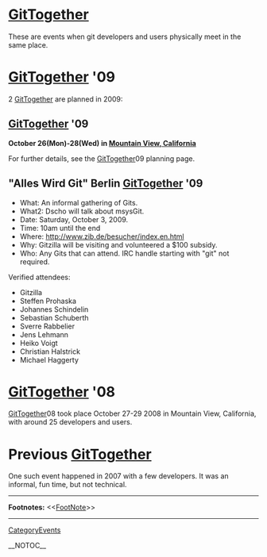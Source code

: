 = [[GitTogether]] =
These are events when git developers and users physically meet in the same place.

= [[GitTogether]] '09 =

2 [[GitTogether]] are planned in 2009:

== [[GitTogether]] '09 ==

<b>October 26(Mon)-28(Wed) in [[http://maps.google.com/maps?f=q&hl=en&q=Amphitheatre+Pkwy,+Mountain+View,+California+94043,+United+States&sll=37.40293,-121.952735&sspn=0.008565,0.012081&ie=UTF8&cd=2&geocode=FcEHOwIdfiW5-A&ll=37.421572,-122.083619&spn=0.017127,0.024161&t=h&z=16&iwloc=addr|Mountain View, California]]</b>

For further details, see the [[GitTogether]]09 planning page.

== "Alles Wird Git" Berlin [[GitTogether]] '09 ==
* What: An informal gathering of Gits.
* What2: Dscho will talk about msysGit.
* Date: Saturday, October 3, 2009.
* Time: 10am until the end
* Where: http://www.zib.de/besucher/index.en.html
* Why: Gitzilla will be visiting and volunteered a $100 subsidy.
* Who: Any Gits that can attend. IRC handle starting with "git" not required.

Verified attendees:

* Gitzilla
* Steffen Prohaska
* Johannes Schindelin
* Sebastian Schuberth
* Sverre Rabbelier
* Jens Lehmann
* Heiko Voigt
* Christian Halstrick
* Michael Haggerty

= [[GitTogether]] '08 =
[[GitTogether]]08 took place October 27-29 2008 in Mountain View, California, with around 25 developers and users.

= Previous [[GitTogether]] =
One such event happened in 2007 with a few developers.  It was an informal, fun time, but not technical.

----
<b>Footnotes:</b> <<[[FootNote]]>>

-----
[[CategoryEvents]]

__NOTOC__